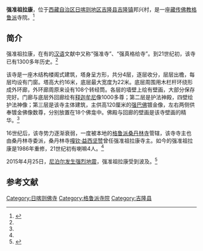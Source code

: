 {{Infobox Tibetan Buddhist monastery
|name =强准祖拉康
|image =
|image size = 250px
|alt = 
|caption = 
|t=
|w=
|to = 
|ipa={{IPA|}}
|z=
|thdl=
|e=
|tc=強准祖拉康
|s=强准祖拉康
|p=
|m=
|k=
|pushpin_map = 
|latd =  | latm =  | lats =  | latNS = 
|longd=  | longm= | longs =| longEW = 
|iso_region = 
|map_caption = 
|mapsize = 
|location_country = 中国
|location = {{CHN}}[[西藏自治区|西藏自治区]][[日喀则地区|日喀则地区]][[吉隆县|吉隆县]]
|coordinates_display =
|founded_by = 
|date_founded =
|date_renovated =
|sect =[[格鲁派|格鲁派]]
|mather =
|children =
|dedicated_to = 
|tulku =
|head_lama = 
|head_mgh =
|no._of_monks = 
|architecture = 
|festivals =
|footnotes = 
}}
{{文物保护单位
| 级别 = 省级
| 省区市 = 西藏自治区
| 图片 = 
| 名称 = 强准祖拉康
| 编号 = 4-31
| 分类 = 古建筑
| 时代 = 公元7世纪
| 所在 = [[日喀则地区|日喀则地区]][[吉隆县|吉隆县]]邦兴镇
| 登录 = 2007年5月22日
}}

'''强准祖拉康'''，位于[[西藏自治区|西藏自治区]][[日喀则地区|日喀则地区]][[吉隆县|吉隆县]][[吉隆镇|吉隆镇]]邦兴村，是一座[[藏传佛教|藏传佛教]][[格鲁派|格鲁派]]寺院。<ref name=zgxzw>{{Cite web |url=http://www.tibet.cn/newzt/rsxzzt/xzsm/t20050705_40341.htm |title=强准寺，中国西藏网，于2013-08-19查阅 |accessdate=2013-08-19 |archive-date=2016-03-04 |archive-url=https://web.archive.org/web/20160304092933/http://www.tibet.cn/newzt/rsxzzt/xzsm/t20050705_40341.htm |dead-url=no }}</ref>

==简介==
强准祖拉康，在有的[[汉语|汉语]]文献中又称“强准寺”、“强真格给寺”。到21世纪初，该寺已有1300多年历史。<ref name=zgxzw/>

该寺是一座木结构楼阁式建筑，塔身呈方形，共分4层，逐层收分，层层出檐，每层均设有门窗。塔高大约16米，底层最大宽度为22米。底层周围用木栏杆环绕形成外环廊，外环廊周原来设有108个转经筒。各层的墙壁上绘有壁画，大部分保存完好。门廊与底层外回廊绘有[[释迦牟尼|释迦牟尼]]像1000多尊；第二层是护法神殿，四壁绘护法神像；第三层是该寺主体建筑，主供高120厘米的[[强巴佛|强巴佛]]镀金像，左右两侧供奉镀金佛像数尊，分别放置在18个佛龛中。佛殿与回廊的壁画是该寺壁画的精华。<ref name=zgxzw/>

16世纪后，该寺势力逐渐衰弱，一度被本地的[[格鲁派|格鲁派]][[桑丹林寺_(吉隆县)|桑丹林寺]]管辖，该寺寺主也由桑丹林寺委派，桑丹林寺[[嘎钦·益西坚赞|嘎钦·益西坚赞]]曾任强准祖拉康寺主。如今的强准祖拉康是1986年重修，21世纪初有喇嘛4人。<ref name=zgxzw/>

2015年4月25日，[[2015年尼泊尔地震|尼泊尔发生强烈地震]]，强准祖拉康受到波及。<ref>{{Cite web |url=http://news.sohu.com/20150426/n411900548.shtml |title=尼泊尔地震西藏多座寺庙古迹受损 国道山体滑坡，搜狐，2015-04-26 |accessdate=2015-04-27 |archive-date=2019-07-13 |archive-url=https://web.archive.org/web/20190713015120/http://news.sohu.com/20150426/n411900548.shtml |dead-url=no }}</ref>

==参考文献==
{{reflist}}

{{日喀则地标}}
[[Category:日喀则佛寺|Category:日喀则佛寺]]
[[Category:格鲁派寺院|Category:格鲁派寺院]]
[[Category:吉隆县|Category:吉隆县]]